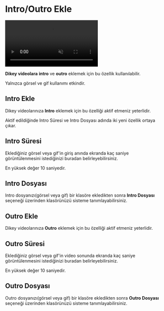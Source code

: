 # Intro/Outro Ekle


<video autoPlay muted loop controls>
  <source src="/introoutro.mp4" type="video/mp4" />
  Your browser does not support the video tag.
</video>



**Dikey videolara** **intro** ve **outro** eklemek için bu özellik kullanılabilir.

Yalnızca görsel ve gif kullanımı etkindir.

## Intro Ekle

Dikey videolarınıza **Intro** eklemek için bu özelliği aktif etmeniz yeterlidir.

Aktif edildiğinde Intro Süresi ve Intro Dosyası adında iki yeni özellik ortaya çıkar.

## Intro Süresi

Eklediğiniz görsel veya gif'in giriş anında ekranda kaç saniye görüntülenmesini istediğinizi buradan belirleyebilirsiniz. 

En yüksek değer 10 saniyedir.

## Intro Dosyası

Intro dosyanızı(görsel veya gif) bir klasöre ekledikten sonra **Intro Dosyası** seçeneği üzerinden klasörünüzü sisteme tanımlayabilirsiniz. 


## Outro Ekle

Dikey videolarınıza **Outro** eklemek için bu özelliği aktif etmeniz yeterlidir.


## Outro Süresi

Eklediğiniz görsel veya gif'in video sonunda ekranda kaç saniye görüntülenmesini istediğinizi buradan belirleyebilirsiniz. 

En yüksek değer 10 saniyedir.

## Outro Dosyası

Outro dosyanızı(görsel veya gif) bir klasöre ekledikten sonra **Outro Dosyası** seçeneği üzerinden klasörünüzü sisteme tanımlayabilirsiniz. 
